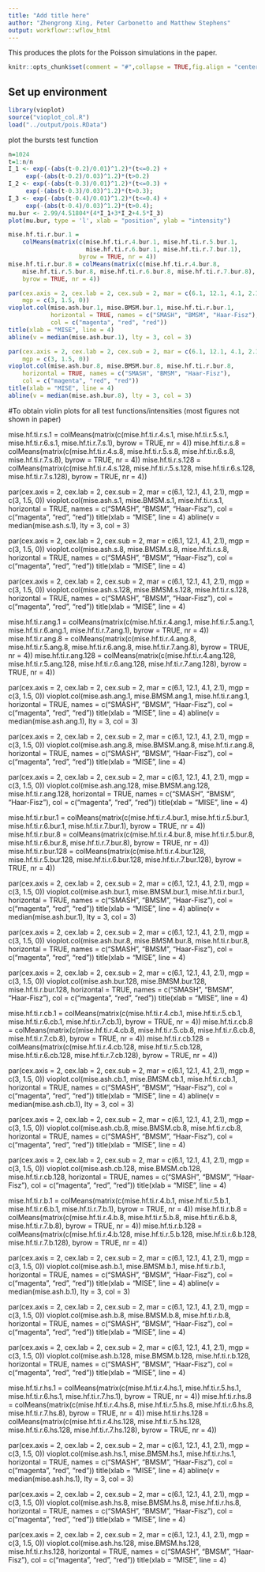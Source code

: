 ```yaml
---
title: "Add title here"
author: "Zhengrong Xing, Peter Carbonetto and Matthew Stephens"
output: workflowr::wflow_html
---
```


This produces the plots for the Poisson simulations in the paper.

```r
knitr::opts_chunk$set(comment = "#",collapse = TRUE,fig.align = "center")
```

Set up environment
------------------

```r
library(vioplot)
source("vioplot_col.R")
load("../output/pois.RData")
```

plot the bursts test function

```r
n=1024
t=1:n/n
I_1 <- exp(-(abs(t-0.2)/0.01)^1.2)*(t<=0.2) +
     exp(-(abs(t-0.2)/0.03)^1.2)*(t>0.2)
I_2 <- exp(-(abs(t-0.3)/0.01)^1.2)*(t<=0.3) +
	 exp(-(abs(t-0.3)/0.03)^1.2)*(t>0.3);
I_3 <- exp(-(abs(t-0.4)/0.01)^1.2)*(t<=0.4) +
	 exp(-(abs(t-0.4)/0.03)^1.2)*(t>0.4);
mu.bur <- 2.99/4.51804*(4*I_1+3*I_2+4.5*I_3)
plot(mu.bur, type = 'l', xlab = "position", ylab = "intensity")
```

```r
mise.hf.ti.r.bur.1 =
    colMeans(matrix(c(mise.hf.ti.r.4.bur.1, mise.hf.ti.r.5.bur.1,
                      mise.hf.ti.r.6.bur.1, mise.hf.ti.r.7.bur.1),
                    byrow = TRUE, nr = 4))
mise.hf.ti.r.bur.8 = colMeans(matrix(c(mise.hf.ti.r.4.bur.8,
    mise.hf.ti.r.5.bur.8, mise.hf.ti.r.6.bur.8, mise.hf.ti.r.7.bur.8),
    byrow = TRUE, nr = 4))
```
	
```r
par(cex.axis = 2, cex.lab = 2, cex.sub = 2, mar = c(6.1, 12.1, 4.1, 2.1),
    mgp = c(3, 1.5, 0))
vioplot.col(mise.ash.bur.1, mise.BMSM.bur.1, mise.hf.ti.r.bur.1,
            horizontal = TRUE, names = c("SMASH", "BMSM", "Haar-Fisz"),
            col = c("magenta", "red", "red"))
title(xlab = "MISE", line = 4)
abline(v = median(mise.ash.bur.1), lty = 3, col = 3)
```

```r
par(cex.axis = 2, cex.lab = 2, cex.sub = 2, mar = c(6.1, 12.1, 4.1, 2.1),
    mgp = c(3, 1.5, 0))
vioplot.col(mise.ash.bur.8, mise.BMSM.bur.8, mise.hf.ti.r.bur.8,
	horizontal = TRUE, names = c("SMASH", "BMSM", "Haar-Fisz"),
	col = c("magenta", "red", "red"))
title(xlab = "MISE", line = 4)
abline(v = median(mise.ash.bur.8), lty = 3, col = 3)
```

#########################################
#To obtain violin plots for all test functions/intensities (most figures not shown in paper)

mise.hf.ti.r.s.1 = colMeans(matrix(c(mise.hf.ti.r.4.s.1, mise.hf.ti.r.5.s.1, mise.hf.ti.r.6.s.1, mise.hf.ti.r.7.s.1), byrow = TRUE, nr = 4))
mise.hf.ti.r.s.8 = colMeans(matrix(c(mise.hf.ti.r.4.s.8, mise.hf.ti.r.5.s.8, mise.hf.ti.r.6.s.8, mise.hf.ti.r.7.s.8), byrow = TRUE, nr = 4))
mise.hf.ti.r.s.128 = colMeans(matrix(c(mise.hf.ti.r.4.s.128, mise.hf.ti.r.5.s.128, mise.hf.ti.r.6.s.128, mise.hf.ti.r.7.s.128), byrow = TRUE, nr = 4))


par(cex.axis = 2, cex.lab = 2, cex.sub = 2, mar = c(6.1, 12.1, 4.1, 2.1), mgp = c(3, 1.5, 0))
vioplot.col(mise.ash.s.1, mise.BMSM.s.1, mise.hf.ti.r.s.1, horizontal = TRUE, names = c("SMASH", "BMSM", "Haar-Fisz"), col = c("magenta", "red", "red"))
title(xlab = "MISE", line = 4)
abline(v = median(mise.ash.s.1), lty = 3, col = 3)

par(cex.axis = 2, cex.lab = 2, cex.sub = 2, mar = c(6.1, 12.1, 4.1, 2.1), mgp = c(3, 1.5, 0))
vioplot.col(mise.ash.s.8, mise.BMSM.s.8, mise.hf.ti.r.s.8, horizontal = TRUE, names = c("SMASH", "BMSM", "Haar-Fisz"), col = c("magenta", "red", "red"))
title(xlab = "MISE", line = 4)

par(cex.axis = 2, cex.lab = 2, cex.sub = 2, mar = c(6.1, 12.1, 4.1, 2.1), mgp = c(3, 1.5, 0))
vioplot.col(mise.ash.s.128, mise.BMSM.s.128, mise.hf.ti.r.s.128, horizontal = TRUE, names = c("SMASH", "BMSM", "Haar-Fisz"), col = c("magenta", "red", "red"))
title(xlab = "MISE", line = 4)


mise.hf.ti.r.ang.1 = colMeans(matrix(c(mise.hf.ti.r.4.ang.1, mise.hf.ti.r.5.ang.1, mise.hf.ti.r.6.ang.1, mise.hf.ti.r.7.ang.1), byrow = TRUE, nr = 4))
mise.hf.ti.r.ang.8 = colMeans(matrix(c(mise.hf.ti.r.4.ang.8, mise.hf.ti.r.5.ang.8, mise.hf.ti.r.6.ang.8, mise.hf.ti.r.7.ang.8), byrow = TRUE, nr = 4))
mise.hf.ti.r.ang.128 = colMeans(matrix(c(mise.hf.ti.r.4.ang.128, mise.hf.ti.r.5.ang.128, mise.hf.ti.r.6.ang.128, mise.hf.ti.r.7.ang.128), byrow = TRUE, nr = 4))


par(cex.axis = 2, cex.lab = 2, cex.sub = 2, mar = c(6.1, 12.1, 4.1, 2.1), mgp = c(3, 1.5, 0))
vioplot.col(mise.ash.ang.1, mise.BMSM.ang.1, mise.hf.ti.r.ang.1, horizontal = TRUE, names = c("SMASH", "BMSM", "Haar-Fisz"), col = c("magenta", "red", "red"))
title(xlab = "MISE", line = 4)
abline(v = median(mise.ash.ang.1), lty = 3, col = 3)

par(cex.axis = 2, cex.lab = 2, cex.sub = 2, mar = c(6.1, 12.1, 4.1, 2.1), mgp = c(3, 1.5, 0))
vioplot.col(mise.ash.ang.8, mise.BMSM.ang.8, mise.hf.ti.r.ang.8, horizontal = TRUE, names = c("SMASH", "BMSM", "Haar-Fisz"), col = c("magenta", "red", "red"))
title(xlab = "MISE", line = 4)

par(cex.axis = 2, cex.lab = 2, cex.sub = 2, mar = c(6.1, 12.1, 4.1, 2.1), mgp = c(3, 1.5, 0))
vioplot.col(mise.ash.ang.128, mise.BMSM.ang.128, mise.hf.ti.r.ang.128, horizontal = TRUE, names = c("SMASH", "BMSM", "Haar-Fisz"), col = c("magenta", "red", "red"))
title(xlab = "MISE", line = 4)


mise.hf.ti.r.bur.1 = colMeans(matrix(c(mise.hf.ti.r.4.bur.1, mise.hf.ti.r.5.bur.1, mise.hf.ti.r.6.bur.1, mise.hf.ti.r.7.bur.1), byrow = TRUE, nr = 4))
mise.hf.ti.r.bur.8 = colMeans(matrix(c(mise.hf.ti.r.4.bur.8, mise.hf.ti.r.5.bur.8, mise.hf.ti.r.6.bur.8, mise.hf.ti.r.7.bur.8), byrow = TRUE, nr = 4))
mise.hf.ti.r.bur.128 = colMeans(matrix(c(mise.hf.ti.r.4.bur.128, mise.hf.ti.r.5.bur.128, mise.hf.ti.r.6.bur.128, mise.hf.ti.r.7.bur.128), byrow = TRUE, nr = 4))


par(cex.axis = 2, cex.lab = 2, cex.sub = 2, mar = c(6.1, 12.1, 4.1, 2.1), mgp = c(3, 1.5, 0))
vioplot.col(mise.ash.bur.1, mise.BMSM.bur.1, mise.hf.ti.r.bur.1, horizontal = TRUE, names = c("SMASH", "BMSM", "Haar-Fisz"), col = c("magenta", "red", "red"))
title(xlab = "MISE", line = 4)
abline(v = median(mise.ash.bur.1), lty = 3, col = 3)

par(cex.axis = 2, cex.lab = 2, cex.sub = 2, mar = c(6.1, 12.1, 4.1, 2.1), mgp = c(3, 1.5, 0))
vioplot.col(mise.ash.bur.8, mise.BMSM.bur.8, mise.hf.ti.r.bur.8, horizontal = TRUE, names = c("SMASH", "BMSM", "Haar-Fisz"), col = c("magenta", "red", "red"))
title(xlab = "MISE", line = 4)

par(cex.axis = 2, cex.lab = 2, cex.sub = 2, mar = c(6.1, 12.1, 4.1, 2.1), mgp = c(3, 1.5, 0))
vioplot.col(mise.ash.bur.128, mise.BMSM.bur.128, mise.hf.ti.r.bur.128, horizontal = TRUE, names = c("SMASH", "BMSM", "Haar-Fisz"), col = c("magenta", "red", "red"))
title(xlab = "MISE", line = 4)


mise.hf.ti.r.cb.1 = colMeans(matrix(c(mise.hf.ti.r.4.cb.1, mise.hf.ti.r.5.cb.1, mise.hf.ti.r.6.cb.1, mise.hf.ti.r.7.cb.1), byrow = TRUE, nr = 4))
mise.hf.ti.r.cb.8 = colMeans(matrix(c(mise.hf.ti.r.4.cb.8, mise.hf.ti.r.5.cb.8, mise.hf.ti.r.6.cb.8, mise.hf.ti.r.7.cb.8), byrow = TRUE, nr = 4))
mise.hf.ti.r.cb.128 = colMeans(matrix(c(mise.hf.ti.r.4.cb.128, mise.hf.ti.r.5.cb.128, mise.hf.ti.r.6.cb.128, mise.hf.ti.r.7.cb.128), byrow = TRUE, nr = 4))


par(cex.axis = 2, cex.lab = 2, cex.sub = 2, mar = c(6.1, 12.1, 4.1, 2.1), mgp = c(3, 1.5, 0))
vioplot.col(mise.ash.cb.1, mise.BMSM.cb.1, mise.hf.ti.r.cb.1, horizontal = TRUE, names = c("SMASH", "BMSM", "Haar-Fisz"), col = c("magenta", "red", "red"))
title(xlab = "MISE", line = 4)
abline(v = median(mise.ash.cb.1), lty = 3, col = 3)

par(cex.axis = 2, cex.lab = 2, cex.sub = 2, mar = c(6.1, 12.1, 4.1, 2.1), mgp = c(3, 1.5, 0))
vioplot.col(mise.ash.cb.8, mise.BMSM.cb.8, mise.hf.ti.r.cb.8, horizontal = TRUE, names = c("SMASH", "BMSM", "Haar-Fisz"), col = c("magenta", "red", "red"))
title(xlab = "MISE", line = 4)

par(cex.axis = 2, cex.lab = 2, cex.sub = 2, mar = c(6.1, 12.1, 4.1, 2.1), mgp = c(3, 1.5, 0))
vioplot.col(mise.ash.cb.128, mise.BMSM.cb.128, mise.hf.ti.r.cb.128, horizontal = TRUE, names = c("SMASH", "BMSM", "Haar-Fisz"), col = c("magenta", "red", "red"))
title(xlab = "MISE", line = 4)


mise.hf.ti.r.b.1 = colMeans(matrix(c(mise.hf.ti.r.4.b.1, mise.hf.ti.r.5.b.1, mise.hf.ti.r.6.b.1, mise.hf.ti.r.7.b.1), byrow = TRUE, nr = 4))
mise.hf.ti.r.b.8 = colMeans(matrix(c(mise.hf.ti.r.4.b.8, mise.hf.ti.r.5.b.8, mise.hf.ti.r.6.b.8, mise.hf.ti.r.7.b.8), byrow = TRUE, nr = 4))
mise.hf.ti.r.b.128 = colMeans(matrix(c(mise.hf.ti.r.4.b.128, mise.hf.ti.r.5.b.128, mise.hf.ti.r.6.b.128, mise.hf.ti.r.7.b.128), byrow = TRUE, nr = 4))


par(cex.axis = 2, cex.lab = 2, cex.sub = 2, mar = c(6.1, 12.1, 4.1, 2.1), mgp = c(3, 1.5, 0))
vioplot.col(mise.ash.b.1, mise.BMSM.b.1, mise.hf.ti.r.b.1, horizontal = TRUE, names = c("SMASH", "BMSM", "Haar-Fisz"), col = c("magenta", "red", "red"))
title(xlab = "MISE", line = 4)
abline(v = median(mise.ash.b.1), lty = 3, col = 3)

par(cex.axis = 2, cex.lab = 2, cex.sub = 2, mar = c(6.1, 12.1, 4.1, 2.1), mgp = c(3, 1.5, 0))
vioplot.col(mise.ash.b.8, mise.BMSM.b.8, mise.hf.ti.r.b.8, horizontal = TRUE, names = c("SMASH", "BMSM", "Haar-Fisz"), col = c("magenta", "red", "red"))
title(xlab = "MISE", line = 4)

par(cex.axis = 2, cex.lab = 2, cex.sub = 2, mar = c(6.1, 12.1, 4.1, 2.1), mgp = c(3, 1.5, 0))
vioplot.col(mise.ash.b.128, mise.BMSM.b.128, mise.hf.ti.r.b.128, horizontal = TRUE, names = c("SMASH", "BMSM", "Haar-Fisz"), col = c("magenta", "red", "red"))
title(xlab = "MISE", line = 4)


mise.hf.ti.r.hs.1 = colMeans(matrix(c(mise.hf.ti.r.4.hs.1, mise.hf.ti.r.5.hs.1, mise.hf.ti.r.6.hs.1, mise.hf.ti.r.7.hs.1), byrow = TRUE, nr = 4))
mise.hf.ti.r.hs.8 = colMeans(matrix(c(mise.hf.ti.r.4.hs.8, mise.hf.ti.r.5.hs.8, mise.hf.ti.r.6.hs.8, mise.hf.ti.r.7.hs.8), byrow = TRUE, nr = 4))
mise.hf.ti.r.hs.128 = colMeans(matrix(c(mise.hf.ti.r.4.hs.128, mise.hf.ti.r.5.hs.128, mise.hf.ti.r.6.hs.128, mise.hf.ti.r.7.hs.128), byrow = TRUE, nr = 4))


par(cex.axis = 2, cex.lab = 2, cex.sub = 2, mar = c(6.1, 12.1, 4.1, 2.1), mgp = c(3, 1.5, 0))
vioplot.col(mise.ash.hs.1, mise.BMSM.hs.1, mise.hf.ti.r.hs.1, horizontal = TRUE, names = c("SMASH", "BMSM", "Haar-Fisz"), col = c("magenta", "red", "red"))
title(xlab = "MISE", line = 4)
abline(v = median(mise.ash.hs.1), lty = 3, col = 3)

par(cex.axis = 2, cex.lab = 2, cex.sub = 2, mar = c(6.1, 12.1, 4.1, 2.1), mgp = c(3, 1.5, 0))
vioplot.col(mise.ash.hs.8, mise.BMSM.hs.8, mise.hf.ti.r.hs.8, horizontal = TRUE, names = c("SMASH", "BMSM", "Haar-Fisz"), col = c("magenta", "red", "red"))
title(xlab = "MISE", line = 4)

par(cex.axis = 2, cex.lab = 2, cex.sub = 2, mar = c(6.1, 12.1, 4.1, 2.1), mgp = c(3, 1.5, 0))
vioplot.col(mise.ash.hs.128, mise.BMSM.hs.128, mise.hf.ti.r.hs.128, horizontal = TRUE, names = c("SMASH", "BMSM", "Haar-Fisz"), col = c("magenta", "red", "red"))
title(xlab = "MISE", line = 4)


